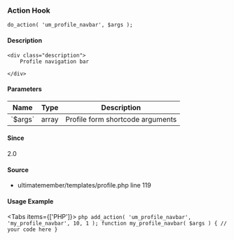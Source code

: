
<UMBreadCrumb type="action"/>

### Action Hook    
    
```
do_action( 'um_profile_navbar', $args );
```

#### Description
    <div class="description">
        Profile navigation bar
 
    </div>

#### Parameters
            
<table className="table-auto mt-2 border dark:border-gray-500 p-5 text-sm text-left">
<thead>
<tr>
<th  className="px-3">Name</th>
<th  className="px-3">Type</th>
<th  className="px-3">Description</th>
</tr>
</thead>
<tbody>
               <tr >
               <td className="px-3 py-2">`$args`</td>
               <td className="px-3 py-2">array</td>
               <td className="px-3 py-2 text-sm">Profile form shortcode arguments</td>
               </tr>
</tbody>
</table>

#### Since
<div class="description">
2.0
</div>

#### Source
  - <Link href="https://github.com/ultimatemember/ultimatemember/tree/2.5.0/templates/profile.php#L119">ultimatemember/templates/profile.php</Link> <Link href="https://github.com/ultimatemember/ultimatemember/tree/2.5.0/templates/profile.php#L119">line 119</Link>



#### Usage Example

<Tabs items={['PHP']}>
    <Tab>
    ```php
    add_action( 'um_profile_navbar', 'my_profile_navbar', 10, 1 );
 function my_profile_navbar( $args ) {
     // your code here
 }
    ```
    </Tab>
</Tabs>